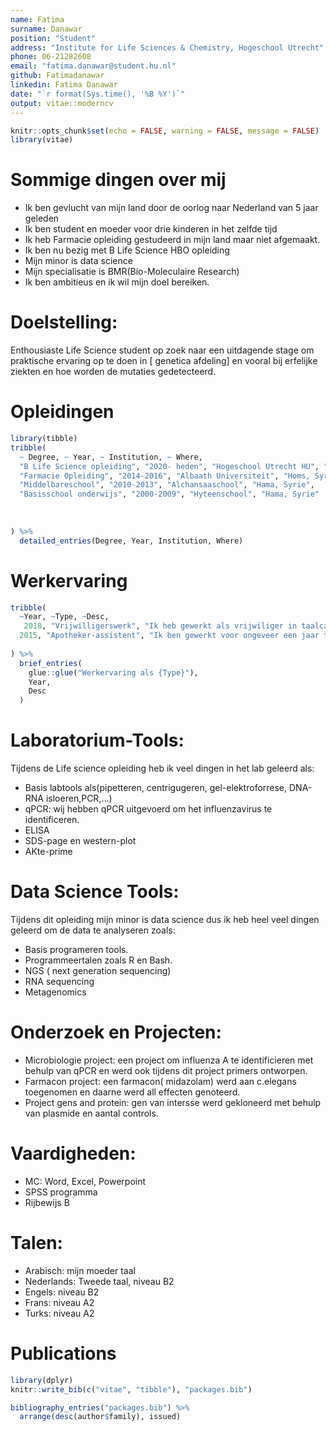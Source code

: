 ```yaml
---
name: Fatima
surname: Danawar
position: "Student"
address: "Institute for Life Sciences & Chemistry, Hogeschool Utrecht"
phone: 06-21282608
email: "fatima.danawar@student.hu.nl"
github: Fatimadanawar
linkedin: Fatima Danawar
date: "`r format(Sys.time(), '%B %Y')`"
output: vitae::moderncv
---
```


```r
knitr::opts_chunk$set(echo = FALSE, warning = FALSE, message = FALSE)
library(vitae)
```

# Sommige dingen over mij

 * Ik ben gevlucht van mijn land door de oorlog naar Nederland van 5 jaar geleden
 * Ik ben student en moeder voor drie kinderen in het zelfde tijd
 * Ik heb Farmacie opleiding gestudeerd in mijn land maar niet afgemaakt.
 * Ik ben nu bezig met B Life Science HBO opleiding
 * Mijn minor is data science
 * Mijn specialisatie is BMR(Bio-Moleculaire Research)
 * Ik ben ambitieus en ik wil mijn doel bereiken.

# Doelstelling:
Enthousiaste Life Science student op zoek naar een uitdagende stage om praktische ervaring op te doen in [ genetica afdeling] en vooral bij erfelijke ziekten en hoe worden de mutaties gedetecteerd.


# Opleidingen

```r
library(tibble)
tribble(
  ~ Degree, ~ Year, ~ Institution, ~ Where,
  "B Life Science opleiding", "2020- heden", "Hogeschool Utrecht HU", "Utrecht, Nederland",
  "Farmacie Opleiding", "2014-2016", "Albaath Universiteit", "Homs, Syrie",
  "Middelbareschool", "2010-2013", "Alchansaaschool", "Hama, Syrie",
  "Basisschool onderwijs", "2000-2009", "Hyteenschool", "Hama, Syrie"
  
  
    
) %>% 
  detailed_entries(Degree, Year, Institution, Where)
```

# Werkervaring

```r
tribble(
  ~Year, ~Type, ~Desc,
   2018, "Vrijwilligerswerk", "Ik heb gewerkt als vrijwiliger in taalcafe in het achterhoek wijk van Nederland",
  2015, "Apotheker-assistent", "Ik ben gewerkt voor ongeveer een jaar tijdens mijn studie in het Apotheek in mijn land als apotheker-assistent"
 
) %>% 
  brief_entries(
    glue::glue("Werkervaring als {Type}"),
    Year, 
    Desc
  )
```

# Laboratorium-Tools:
 Tijdens de Life science opleiding heb ik veel dingen in het lab geleerd als:
 
 * Basis labtools als(pipetteren, centrigugeren, gel-elektroforrese, DNA-RNA isloeren,PCR,...)
 * qPCR: wij hebben qPCR uitgevoerd om het influenzavirus te identificeren.
 * ELISA
 * SDS-page en western-plot
 * AKte-prime 
 
# Data Science Tools:
 Tijdens dit opleiding mijn minor is data science dus ik heb heel veel dingen geleerd om de data te analyseren zoals:
 
 * Basis programeren tools.
 * Programmeertalen zoals R en Bash.
 * NGS ( next generation sequencing)
 * RNA sequencing
 * Metagenomics

 
# Onderzoek en Projecten:
 * Microbiologie project: een project om influenza A te identificieren met behulp van qPCR en werd ook tijdens dit project primers ontworpen.
 * Farmacon project: een farmacon( midazolam) werd aan c.elegans toegenomen en daarne werd all effecten genoteerd.
 * Project gens and protein: gen van intersse werd gekloneerd met behulp van plasmide en aantal controls.
 
# Vaardigheden:
 * MC: Word, Excel, Powerpoint
 * SPSS programma
 * Rijbewijs B
 
# Talen:
 * Arabisch: mijn moeder taal
 * Nederlands: Tweede taal, niveau B2
 * Engels: niveau B2
 * Frans: niveau A2
 * Turks: niveau A2
 
 
# Publications

```r
library(dplyr)
knitr::write_bib(c("vitae", "tibble"), "packages.bib")

bibliography_entries("packages.bib") %>%
  arrange(desc(author$family), issued)
```

